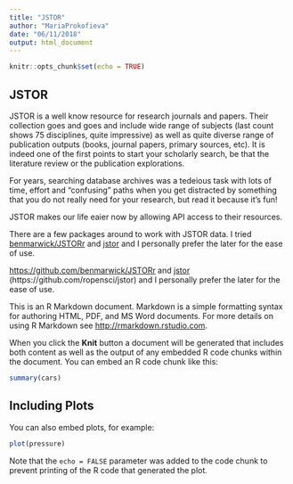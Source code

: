 ```yaml
---
title: "JSTOR"
author: "MariaProkofieva"
date: "06/11/2018"
output: html_document
---
```


```r
knitr::opts_chunk$set(echo = TRUE)


```

## JSTOR

JSTOR is a well know resource for research journals and papers. Their collection goes and goes and include wide range of subjects (last count shows 75 disciplines, quite impressive) as well as quite diverse range of publication outputs (books, journal papers, primary sources, etc). It is indeed one of the first points to start your scholarly search, be that the literature review or the publication explorations.

For years, searching database archives was a tedeious task with lots of time, effort and "confusing" paths when you get distracted by something that you do not really need for your research, but read it because it's fun!

JSTOR makes our life eaier now by allowing API access to their resources.

There are a few packages around to work with JSTOR data. I tried  [benmarwick/JSTORr](https://github.com/benmarwick/JSTORr) and [jstor](https://github.com/ropensci/jstor) and I personally prefer the later for the ease of use.

[https://github.com/benmarwick/JSTORr](benmarwick/JSTORr) and [jstor] (https://github.com/ropensci/jstor) and I personally prefer the later for the ease of use.

This is an R Markdown document. Markdown is a simple formatting syntax for authoring HTML, PDF, and MS Word documents. For more details on using R Markdown see <http://rmarkdown.rstudio.com>.

When you click the **Knit** button a document will be generated that includes both content as well as the output of any embedded R code chunks within the document. You can embed an R code chunk like this:

```r
summary(cars)
```

## Including Plots

You can also embed plots, for example:

```r
plot(pressure)
```

Note that the `echo = FALSE` parameter was added to the code chunk to prevent printing of the R code that generated the plot.

